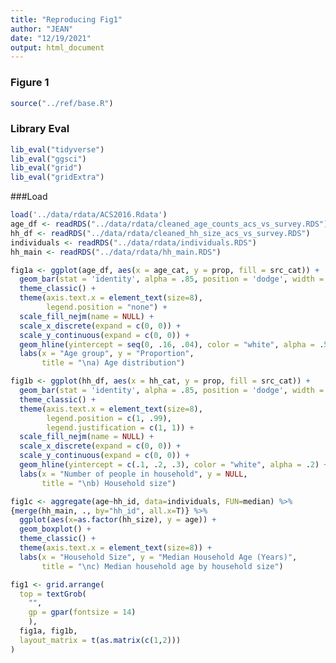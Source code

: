 ---
title: "Reproducing Fig1"
author: "JEAN"
date: "12/19/2021"
output: html_document
---

### Figure 1

```{R, source}
source("../ref/base.R")
```

### Library Eval 

```{R, test}
lib_eval("tidyverse")
lib_eval("ggsci")
lib_eval("grid")
lib_eval("gridExtra")
```

###Load
```{R, load}
load('../data/rdata/ACS2016.Rdata')
age_df <- readRDS("../data/rdata/cleaned_age_counts_acs_vs_survey.RDS")
hh_df <- readRDS("../data/rdata/cleaned_hh_size_acs_vs_survey.RDS")
individuals <- readRDS("../data/rdata/individuals.RDS")
hh_main <- readRDS("../data/rdata/hh_main.RDS")
```

```{R, fig1a}
fig1a <- ggplot(age_df, aes(x = age_cat, y = prop, fill = src_cat)) + 
  geom_bar(stat = 'identity', alpha = .85, position = 'dodge', width = .8) + 
  theme_classic() + 
  theme(axis.text.x = element_text(size=8), 
        legend.position = "none") + 
  scale_fill_nejm(name = NULL) + 
  scale_x_discrete(expand = c(0, 0)) + 
  scale_y_continuous(expand = c(0, 0)) +
  geom_hline(yintercept = seq(0, .16, .04), color = "white", alpha = .5) +
  labs(x = "Age group", y = "Proportion", 
       title = "\na) Age distribution")

```


```{R, fig1b & fig1c}
fig1b <- ggplot(hh_df, aes(x = hh_cat, y = prop, fill = src_cat)) + 
  geom_bar(stat = 'identity', alpha = .85, position = 'dodge', width = .8) + 
  theme_classic() + 
  theme(axis.text.x = element_text(size=8), 
        legend.position = c(1, .99), 
        legend.justification = c(1, 1)) + 
  scale_fill_nejm(name = NULL) + 
  scale_x_discrete(expand = c(0, 0)) + 
  scale_y_continuous(expand = c(0, 0)) +
  geom_hline(yintercept = c(.1, .2, .3), color = "white", alpha = .2) +
  labs(x = "Number of people in household", y = NULL, 
       title = "\nb) Household size")

fig1c <- aggregate(age~hh_id, data=individuals, FUN=median) %>%
{merge(hh_main, ., by="hh_id", all.x=T)} %>%
  ggplot(aes(x=as.factor(hh_size), y = age)) +
  geom_boxplot() +
  theme_classic() +
  theme(axis.text.x = element_text(size=8)) +
  labs(x = "Household Size", y = "Median Household Age (Years)", 
       title = "\nc) Median household age by household size")

fig1 <- grid.arrange(
  top = textGrob(
    "",
    gp = gpar(fontsize = 14)
    ),
  fig1a, fig1b,
  layout_matrix = t(as.matrix(c(1,2)))
)

```